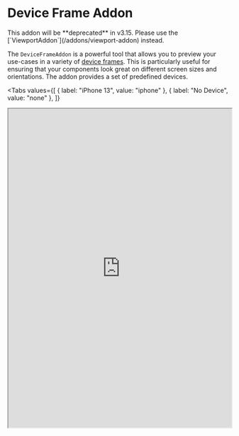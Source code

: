 # Device Frame Addon

<Warning>
  This addon will be **deprecated** in v3.15. Please use the
  [`ViewportAddon`](/addons/viewport-addon) instead.
</Warning>

The `DeviceFrameAddon` is a powerful tool that allows you to preview your use-cases
in a variety of [device frames](https://pub.dev/packages/device_frame). This is particularly useful for ensuring that your
components look great on different screen sizes and orientations. The addon provides a
set of predefined devices.

<Tabs
  values={[
    { label: "iPhone 13", value: "iphone" },
    { label: "No Device", value: "none" },
  ]}
>
  <TabItem value="iphone">
    <iframe
      src="https://demo.widgetbook.io/#/?path=features/basket/basketscreen/default&preview"
      width="100%"
      height="720px"
    />
  </TabItem>
  <TabItem value="none">
    <iframe
      src="https://demo.widgetbook.io/#/?path=features/basket/basketscreen/default&device={name:None}&preview"
      width="100%"
      height="720px"
    />
  </TabItem>
</Tabs>

## Usage

```dart title=widgetbook/lib/main.dart
class WidgetbookApp extends StatelessWidget {
  const WidgetbookApp({super.key});

  @override
  Widget build(BuildContext context) {
    return Widgetbook(
      // ...
      addons: [
        DeviceFrameAddon( // [!code highlight]
          devices: [ // [!code highlight]
            Devices.ios.iPhoneSE, // [!code highlight]
            Devices.ios.iPhone13, // [!code highlight]
          ], // [!code highlight]
        ), // [!code highlight]
      ],
    );
  }
}
```

<Info>

You can define your own [custom device](https://pub.dev/packages/device_frame#creating-a-custom-generic-device) by using the `DeviceInfo` class:

```dart
DeviceInfo.genericPhone(
  id: 'android-device',
  name: 'Android Device',
  platform: TargetPlatform.android,
  screenSize: const Size(412, 732),
)
```

</Info>

## Order

Since the [order of addons](/addons#order-of-addons) matters. The `DeviceFrameAddon` should be used **before all other addons**.

## Multi-snapshot Support

The `DeviceFrameAddon` is not supported in the [Multi Snapshot Reviews](/cloud/reviews/multi-snapshot) yet. However, you can use the [`ViewportAddon`](/addons/viewport-addon) to achieve a similar effect.
